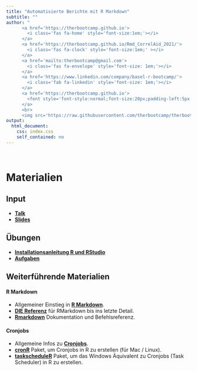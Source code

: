 ```yaml
---
title: "Automatisierte Berichte mit R Markdown"
subtitle: ""
author: "
      <a href='https://therbootcamp.github.io'>
        <i class='fas fa-home' style='font-size:1em;'></i>
      </a>
      <a href='https://therbootcamp.github.io/Rmd_CorrelAid_2021/'>
        <i class='fas fa-clock' style='font-size:1em;' ></i>
      </a>
      <a href='mailto:therbootcamp@gmail.com'>
        <i class='fas fa-envelope' style='font-size: 1em;'></i>
      </a>
      <a href='https://www.linkedin.com/company/basel-r-bootcamp/'>
        <i class='fab fa-linkedin' style='font-size: 1em;'></i>
      </a>
      <a href='https://therbootcamp.github.io'>
        <font style='font-style:normal;font-size:20px;padding-left:5px'>The R Bootcamp für CorrelAid</font>
      </a>
      <br>
      <img src='https://raw.githubusercontent.com/therbootcamp/therbootcamp.github.io/master/_sessions/_image/by-sa.png' style= 'height:16.7px;vertical-align:baseline'/><font style='font-style:normal;font-size:20px;padding-left:9.3px'>Juni 2021</font>"
output:
  html_document:
    css: index.css
    self_contained: no
---
```


<br>

# Materialien

## Input

- [**Talk**]()
- [**Slides**](https://therbootcamp.github.io/Rmd_CorrelAid_2021/_sessions/Markdown/Markdown.html)

## Übungen

- [**Installationsanleitung R und RStudio**](https://therbootcamp.github.io/Rmd_CorrelAid_2021/installation.html)
- [**Aufgaben**](https://therbootcamp.github.io/Rmd_CorrelAid_2021/_sessions/Markdown/Markdown_practical.html)

## Weiterführende Materialien

#### R Markdown
- Allgemeiner Einstieg in [**R Markdown**](https://rmarkdown.rstudio.com/lesson-1.html).
- [**DIE Referenz**](https://bookdown.org/yihui/rmarkdown/) für RMarkdown bis ins letzte Detail.
- [**Rmarkdown**](https://cran.r-project.org/web/packages/rmarkdown/index.html) Dokumentation und Befehlsreferenz.

#### Cronjobs
- Allgemeine Infos zu  [**Cronjobs**](https://de.wikipedia.org/wiki/Cron).
- [**cronR**](https://github.com/bnosac/cronR) Paket, um Cronjobs in R zu erstellen (für Mac / Linux).
- [**taskscheduleR**](https://github.com/bnosac/taskscheduleR) Paket, um das Windows Äquivalent zu Cronjobs (Task Scheduler) in R zu erstellen.


